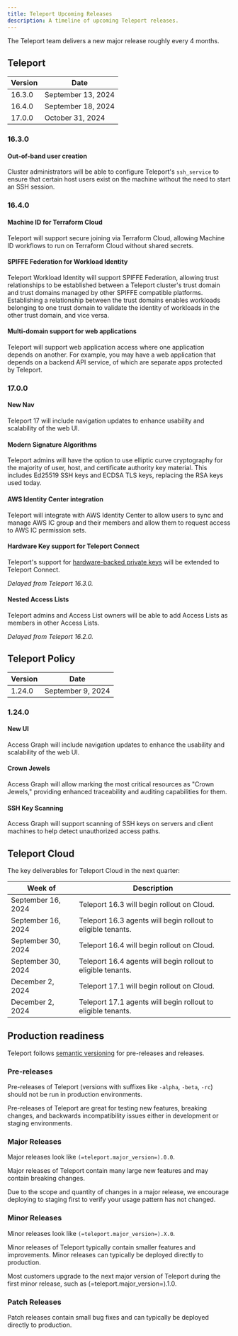 ```yaml
---
title: Teleport Upcoming Releases
description: A timeline of upcoming Teleport releases.
---
```


The Teleport team delivers a new major release roughly every 4 months.

## Teleport

| Version | Date               |
|---------|--------------------|
| 16.3.0  | September 13, 2024 |
| 16.4.0  | September 18, 2024 |
| 17.0.0  | October 31, 2024   |

### 16.3.0

#### Out-of-band user creation

Cluster administrators will be able to configure Teleport's `ssh_service` to
ensure that certain host users exist on the machine without the need to start
an SSH session.

### 16.4.0

#### Machine ID for Terraform Cloud

Teleport will support secure joining via Terraform Cloud, allowing Machine ID
workflows to run on Terraform Cloud without shared secrets.

#### SPIFFE Federation for Workload Identity

Teleport Workload Identity will support SPIFFE Federation, allowing trust
relationships to be established between a Teleport cluster's trust domain and
trust domains managed by other SPIFFE compatible platforms. Establishing a
relationship between the trust domains enables workloads belonging to one trust
domain to validate the identity of workloads in the other trust domain, and vice
versa.

#### Multi-domain support for web applications

Teleport will support web application access where one application depends on
another. For example, you may have a web application that depends on a backend
API service, of which are separate apps protected by Teleport.

### 17.0.0

#### New Nav

Teleport 17 will include navigation updates to enhance usability and
scalability of the web UI.

#### Modern Signature Algorithms

Teleport admins will have the option to use elliptic curve cryptography for the
majority of user, host, and certificate authority key material. This includes
Ed25519 SSH keys and ECDSA TLS keys, replacing the RSA keys used today.

#### AWS Identity Center integration

Teleport will integrate with AWS Identity Center to allow users to sync and
manage AWS IC group and their members and allow them to request access to AWS
IC permission sets.

#### Hardware Key support for Teleport Connect

Teleport's support for [hardware-backed private
keys](admin-guides/access-controls/guides/hardware-key-support.mdx) will be extended to
Teleport Connect.

*Delayed from Teleport 16.3.0.*

#### Nested Access Lists

Teleport admins and Access List owners will be able to add Access Lists as
members in other Access Lists.

*Delayed from Teleport 16.2.0.*

## Teleport Policy

| Version | Date               |
|---------|--------------------|
| 1.24.0  | September 9, 2024  |

### 1.24.0

#### New UI

Access Graph will include navigation updates to enhance the usability and
scalability of the web UI.

#### Crown Jewels

Access Graph will allow marking the most critical resources as "Crown Jewels,"
providing enhanced traceability and auditing capabilities for them.

#### SSH Key Scanning

Access Graph will support scanning of SSH keys on servers and client machines 
to help detect unauthorized access paths.

## Teleport Cloud

The key deliverables for Teleport Cloud in the next quarter:

| Week of            | Description                                                    |
|--------------------|----------------------------------------------------------------|
| September 16, 2024 | Teleport 16.3 will begin rollout on Cloud.                     |
| September 16, 2024 | Teleport 16.3 agents will begin rollout to eligible tenants.   |
| September 30, 2024 | Teleport 16.4 will begin rollout on Cloud.                     |
| September 30, 2024 | Teleport 16.4 agents will begin rollout to eligible tenants.   |
| December 2, 2024   | Teleport 17.1 will begin rollout on Cloud.                     |
| December 2, 2024   | Teleport 17.1 agents will begin rollout to eligible tenants.   |

## Production readiness

Teleport follows [semantic versioning](https://semver.org) for pre-releases and
releases.

### Pre-releases

Pre-releases of Teleport (versions with suffixes like `-alpha`, `-beta`, `-rc`)
should not be run in production environments.

Pre-releases of Teleport are great for testing new features, breaking changes,
and backwards incompatibility issues either in development or staging
environments.

### Major Releases

Major releases look like `(=teleport.major_version=).0.0`.

Major releases of Teleport contain many large new features and may contain
breaking changes.

Due to the scope and quantity of changes in a major release, we encourage
deploying to staging first to verify your usage pattern has not changed.

### Minor Releases

Minor releases look like `(=teleport.major_version=).X.0`.

Minor releases of Teleport typically contain smaller features and improvements.
Minor releases can typically be deployed directly to production.

Most customers upgrade to the next major version of Teleport during the first
minor release, such as (=teleport.major_version=).1.0.

### Patch Releases

Patch releases contain small bug fixes and can typically be deployed directly
to production.
